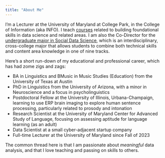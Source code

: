 ```yaml
---
title: "About Me"
---
```


I'm a Lecturer at the University of Maryland at College Park, in the College of Information (aka INFO). I teach [courses](course_links.qmd) related to building foundational skills in data science and related areas. I am also the Co-Director for the [undergraduate major in Social Data Science](https://sdsc.umd.edu/), which is an interdisciplinary, cross-college major that allows students to combine both technical skills and content area knowledge in one of nine tracks.

Here's a short run-down of my educational and professional career, which has had zome zigs and zags:

- BA in Linguistics and BMusic in Music Studies (Education) from the University of Texas at Austin
- PhD in Linguistics from the University of Arizona, with a minor in Neuroscience and a focus in psycholinguistics
- Postdoctoral Fellow at the University of Illinois, Urbana-Champaign, learning to use ERP brain imaging to explore human sentence processing, particularly related to prosody and intonation
- Research Scientist at the University of Maryland Center for Advanced Study of Language, focusing on assessing aptitude for language learning (as an adult)
- Data Scientist at a small cyber-adjacent startup company
- Full-time Lecturer at the University of Maryland since Fall of 2023

The common thread here is that I am passionate about *meaningful* data analysis, and that I love teaching and passing on skills to others.
